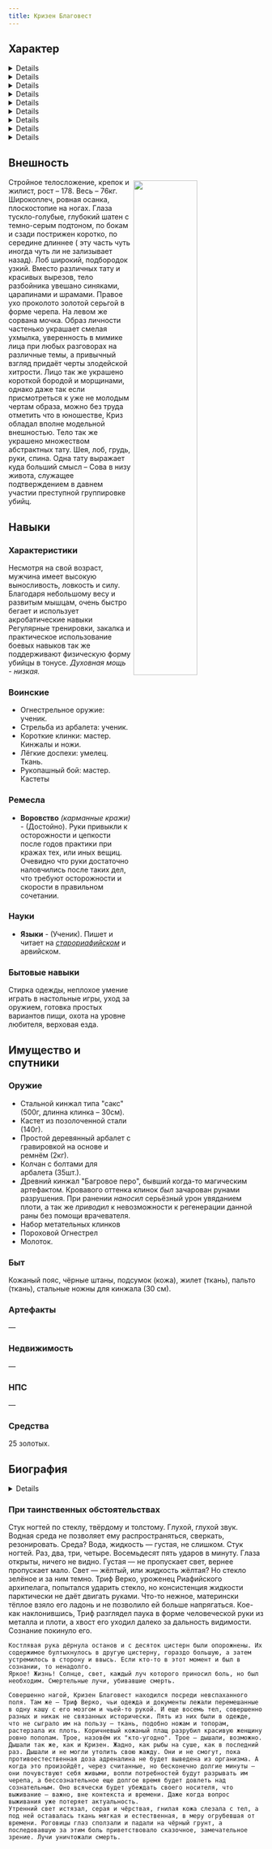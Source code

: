 ```yaml
---
title: Кризен Благовест
---
```


<CharacterCard data="heroes" name="Кризен Благовест" />

<NiheriaRuler/>

<Inventory name="Кризен Благовест"/>

## Характер
<Details summary="Мировоззрение" >
    *Хаотично-нейтральный.*
</Details>
<Details summary="Религия" >
    В существовании богов не сомневается, однако не придаёт им важного значения.
</Details>
<Details summary="Отношение к магии/технологиям, политические взгляды" >
    Отношение к магии отрицательное, так как сам не имеет дара, а знакомства с их обладателями в прошлом доставляли немало препятствий и проблем. К технологиям же напротив относится с трепетом и уважением, особенно к стезе вооружения.
</Details>
<Details summary="Сильные и слабые стороны" >
    Из сильных сторон можно выделить целеустремлённость и безбашенность. Смелость – ключевая черта шайтана, особенно если эта смелость окупается выгодным исходом. Из слабых черт можно выделить его ненадёжность. Этот человек не ищет себе друзей, но ищет выгодные знакомства. Из-за его алчности его вполне можно перевести на свою сторону звонкой монетой. Кризен не командный игрок и вряд ли будет слушаться отдельных указов, если конечно ему не доплатят.
</Details>
<Details summary="Жизненная цель" >
    Жизненная цель ублюдка строится в получении мимолётного удовольствия. Он предпочитает жить сегодняшним днём и не смотреть в будущее, всякий раз ощущая каждый день как свой последний. Выпивка, деньги и женщины – всё что заботит этого лиходея.
</Details>
<Details summary="Хобби" >
    Из хобби можно выделить вырезку по древесине, а также охота на диких обитателей мира. В последние годы Кризу куда больше нравится охота на живность, нежели на людей, пусть это и не так прибыльно для его карманов.
</Details>
<Details summary="Страхи" >
    Страх Кризена заключается в смерти от старости. Представления о немощности, слепоте и уязвимости пугают его.
</Details>
<Details summary="Табу" >
    Табу Кризена – кровожадность и жестокость ради жестокости. У каждого ужасного, даже самого аморального поступка должна быть цена или причина.
</Details>
<Details summary="Вредные привычки" >
    Вредные привычки: Курение, пьянство, распутство, ругательства в общении.
</Details>

<NiheriaRuler/>

## Внешность
<img style="width: 50%; padding: 5px; float: right;" src="pic2.jpg" />

Стройное телосложение, крепок и жилист, рост – 178. Весь – 76кг. Широкоплеч, ровная осанка, плоскостопие на ногах. Глаза тускло-голубые, глубокий шатен с темно-серым подтоном, по бокам и сзади пострижен коротко, по середине длиннее ( эту часть чуть иногда чуть ли не зализывает назад). Лоб широкий, подбородок узкий. Вместо различных тату и красивых вырезов, тело разбойника увешано синяками, царапинами и шрамами. Правое ухо проколото золотой серьгой в форме черепа. На левом же сорвана мочка. Образ личности частенько украшает смелая ухмылка, уверенность в мимике лица при любых разговорах на различные темы, а привычный взгляд придаёт черты злодейской хитрости. Лицо так же украшено короткой бородой и морщинами, однако даже так если присмотреться к уже не молодым чертам образа, можно без труда отметить что в юношестве, Криз обладал вполне модельной внешностью. Тело так же украшено множеством абстрактных тату. Шея, лоб, грудь, руки, спина. Одна тату выражает куда больший смысл – Сова в низу живота, служащее подтверждением в давнем участии преступной группировке убийц.

<NiheriaRuler/>

## Навыки
### Характеристики
Несмотря на свой возраст, мужчина имеет высокую выносливость, ловкость и силу. Благодаря небольшому весу и развитым мышцам, очень быстро бегает и использует акробатические навыки Регулярные тренировки, закалка и практическое использование боевых навыков так же поддерживают физическую форму убийцы в тонусе.
*Духовная мощь - низкая.*
### Воинские
* Огнестрельное оружие: ученик.
* Стрельба из арбалета: ученик.
* Короткие клинки: мастер. Кинжалы и ножи.
* Лёгкие доспехи: умелец. Ткань.
* Рукопашный бой: мастер. Кастеты

### Ремесла
* **Воровство** *(карманные кражи)* - (Достойно). Руки привыкли к осторожности и цепкости после годов практики при кражах тех, или иных вещиц. Очевидно что руки достаточно наловчились после таких дел, что требуют осторожности и скорости в правильном сочетании.

### Науки
* **Языки** - (Ученик). Пишет и читает на <u mystery>*старориафийском*</u> и арвийском.

### Бытовые навыки
Стирка одежды, неплохое умение играть в настольные игры, уход за оружием, готовка простых вариантов пищи, охота на уровне любителя, верховая езда.

<NiheriaRuler/>

## Имущество и спутники
### Оружие
* Стальной кинжал типа "сакс" (500г, длинна клинка – 30см).
* Кастет из позолоченной стали (140г).
* Простой деревянный арбалет с гравировкой на основе и ремнём (2кг).
* Колчан с болтами для арбалета (35шт.).
* Древний кинжал "Багровое перо", бывший когда-то магическим артефактом. Кровавого оттенка клинок *был* зачарован рунами разрушения. При ранении *наносил* серьёзный урон увяданием плоти, а так же *приводил* к невозможности к регенерации данной раны без помощи врачевателя.
* Набор метательных клинков
* Пороховой Огнестрел
* Молоток.

### Быт
Кожаный пояс, чёрные штаны, подсумок (кожа), жилет (ткань), пальто (ткань), стальные ножны для кинжала (30 см).

### Артефакты
—

### Недвижимость
—

### НПС
—

### Средства
25 золотых.

<NiheriaRuler/>

## Биография

<Details summary="Кризен  родился в городе Арасул и по злой судьбе богов, стал сиротой уже с рождения. Парнишка рос в детском приюте города…жизнь не была сладкой ещё в ранних годах, его частенько доставали дети постарше. Возможно именно с этого и началась тёмная дорожка будущего разбойника. Кризен начал брать пример с тех кто издевался над ним и доставал детей помладше, якобы вникая в суть цепочки и в тот факт что всё решает сила. Но вскоре слабых доставать стало не интересно и парень принялся добиваться уважения среди тех кто…постарше (путём той же силы). Это было конечно же сложнее, однако казалось что парнишка рос не по годам. Вступал в драки, получал много травм и предупреждений, но это далеко не останавливало вредного щенка. В подростковом возрасте он достиг своего желаемого авторитета среди всех детей приюта и едва ли не мог манипулировать каждым, угрожая серьёзными проблемами…">

<img src="pic3.png" style="width: 100%;" />


Такими темпами парня рано или поздно должны были выкинуть за непослушание из тёплого приюта…что собственно и произошло после весьма яростной драки для простых подростков. С синяками и царапинами парнишка был озлоблен на всех и вся. Весь мир казался ему врагом, хотя тот даже не покидал стен Арасула. Миновали месяца…годы…мальчишка за это время перерос в более взрослый этап жизни и к несчастью для других стал мерзким вором без капли совести. В новой для себя атмосфере он понимал, что нужно адаптироваться, но всё же находил что-то общее с прошлым местом бытия – детдомом. Тут всё опять-таки решалось силой и авторитетом…но помимо этого и количеством денежных средств. Оттуда и кражи с разбоем. Город казался не таким большим ,чтобы за столько лет найти наглеца и отрубить ему пальцы за содеянные кражи, но Кризен знал лазейки, места где удобно скрываться от стражей порядка. Укрытия приходилось менять с места на место едва ли не каждую неделю. Было много случаев когда парня могли схватить и покарать смертной казнью из-за большого списка краденых вещей, но всё же быстрые ноги и желание жить не редко выручали его от наказания. Этому способствовали и связи – небольшая преступная гильдия, в рядах которых были люди и нелюди всех возрастов. За этой гильдией был закреплён свой район, за который иногда случались потасовки. Среди старших он нашёл и своего идола, брал у него уроки борьбы, воровства и вслушивался в хитрости преступного ремесла. Он набирался опыта всё больше и больше, вникал в суть своего дела, учился предугадывать возможные случайности и поведение жертв. Но многим знакомствам наступил конец когда одно из убежищ гильдии слили охране и наёмникам на стороне закона. Многие погибли, некоторых отправили в тюрьму архипелага. Но были и те, кому удалось уцелеть. Кризен был одним из счастливчиков. Как не странно, произошедшее не дало повод парню задуматься о возможном конце своей карьеры. Вскоре ремесло вора переросло в настоящие разбои и Кризен стал вытворять свои злодеяния не только в городе Арасул, но и по всему Риафийскому архипелагу. Кражи и разбои проходили по всей территории данных островов – в городах, портах, даже местных кораблях. Пускай все его поступки и не были настолько масштабны как могли быть, они всё же не оставляли потерпевших и местную стражу без внимания.

<img style="width: 50%; float: left;" src="pic4.png" />

В свои 20 лет Кризен Радиант представлял для служителей закона и простых граждан вполне реальную опасность. Благодаря частой практике его навыки боя и кражи увеличились и приносили не мало хлопот его жертвам. Но через год обычная для вора жизнь изменилась. 

В судьбу Ирлайского разбойника вторгся учёный и исследователь, именуемый себя как Тэхстейн. Пообещав вору богатства и открытия, Капитан побудил разбойника примкнуть к нему и отправиться в дальнее плаванье. Через несколько месяцев корабль Уирлай достиг новых земель на самом краю северной части Нихерии. Там именно с Тэхстейном был открыт новый континент названный коротко и просто – Север. Экспедиция была весьма опасной, но Кризен смог преодолеть сюрпризы, предоставленные снежным краем и сохранить рассудок. Получив свою зарплату, Кризен вернулся в родной город Ирлай, но его счастье не продлилось и нескольких часов. Желая продать находку в виде осколка Ситш, он наткнулся на ещё две личности, именуемые как Крегаал и Лисандр. Путём запугивания и надавливания на слабости парня, оба безумца смогли убедить шайтана на какое-то время примкнуть к ним. Вторым сюрпризом для Кризена стал новый визит Капитана. Уже по его душу. Путём обмана и бумаги с несуществующей подписью, Капитан Тэхстейн вернул Кризена в роль своего наёмника. Но уже без обещаний о зарплате и лишних речей. Последней контрольной точкой в Ирлае стало собрание, включающее в себя присутствие Капитана Тэхстейна, воровку Каису, некроманта Лисандра, безумца еретика Крегаала и таинственного Маркуса. После этого короткого мероприятия, группа вернулась в злачный Север, оставшийся в памяти разбойника и без того ненавистными картинами с собачьим холодом и драконами. Приступив к очередной экспедиции, Кризен и Лисандр смогли сблизиться до уровня друзей. Каиса, ставшая предметом симпатии ещё с прошлых лет, дала узнать о себе побольше и ввести разбойника в свой круг хороших друзей. Остальные же оставались для парня в центре недоверия…И как оказалось – не зря. Судьба не смогла подготовить шайтана к такому мировому событию как Призыв Абхота. Этот злопамятный день остался у Кризена в памяти на века. Принесённый в жертву Маркус не стал поводом для печали и жажды мести, как это случилось с Каисой. То же самое касалось и убитого Крегаала. Но когда Лисандр стал личем, забыв о пареньке, это болью ударило по его молодому сердцу, тут же напомнив о том, насколько лишним может быть привязывание к тому, или иному человеку. Вернувшись в поселение, Кризен, под влиянием алкоголя признался Каисе в своих чувствах, которая приняла его любовь и даже более - ответила взаимностью. Спустя ещё несколько дней, Север вновь остался позади. После всех событий, Кризе продолжил свой путь уже вместе с новой возлюбленной, придерживаясь желания как можно скорее забыть о пережитом на Севере.  На это понадобилось далеко не много времени. Прожив чуть больше года в Ирлае, парочка ощутила чрезмерное давление закона на своих плечах. Всё больше гильдий и преступных картелей были угнетены под влиянием наёмников-солдат Хейма. Дело было не только в самих ворах, но и в Абхотистах. Еретики создавали много лишнего шороху и наводили суету как для служителей закона, так и для преступников. Покинув Архипелаг, Криз и его любовь оказались в Арвии. Совершив несколько афер, Криз подумал о вступлении в ряды Пустынных соклид. Ему нравилась перспектива пачкать руки в крови и получать при этом очень большую сумму. Криз зажёгся идеей и его было не остановить. Каиса могла лишь согласиться с ним и найти кого-либо из представителей этой гильдии. Но в итоге нашли их самих. Получив задание от таинственного человека и обещание награды, Криз и Каиса отправились на его выполнение. Это был успех, который был достигнут хорошей подготовкой и отточенными навыками. Когда их пригласили в одно из заведений Арвийских улиц. В таверне парочка познакомилась со своими новыми коллегами, которые и посвятили их в основу нелёгкого бремени наёмных убийц. С тех пор парочка стала врагом всего мира и тайным оружием в богатых руках кураторов. 

Пережив десять лет, Криз и Каиса оттачивали навыки убийства и работали рука об руку, не зная страха, купаясь в риске и монетах. Забыв о нищете, они так же не забывали и о возможной неудаче, которая может настигнуть их в любой момент. Они не лезли в политику и религиозные интриги. Они просто жили в своё удовольствие, пока в один день…Криз не осознал что его любовь прервётся, а вместе с этим и его спокойная жизнь будничного наёмного убийцы. На одной из совместных вылазок Криз обнаружил пропажу Каисы. Девушка исчезла без следа и без вести. Мужчина отказывался верить в то, что она просто сбежала. Вернувшись обратно в их «Логово», обнаружил что вещи и сбережения возлюбленной остались нетронутыми с момента ухода на миссию. Несколько месяцев он безуспешно искал следы и причину пропажи. Искал хотя бы зацепку, намёк, тело. Но судьба свела его с другим персонажем. Фамилия Дориант могла звучать просто похожим совпадением, но он всё же решил проверить. Фелгос Дориант был одним из богатых и влиятельных людей Золотой Цепи. С первой же встречи оба мужчины заметили невероятную схожесть в генах и облике друг друга. Криз начал допрос и пришёл к невероятному выводу. Фелгос был его кровным отцом. Мать же была простой куртизанкой, которая и отдала нежданного сынка в приют. Решив узнать отца получше, Криз допустил большую ошибку. Фелгос попытался использовать сына для своих целей и замотивировав ложными обещаниями, принудил к дракам на арене рабов.  Сыграв на парне много денег, Фелгос надеялся и дальше играть роль заботливого отца и идеального лидера в глазах сына, но потерпел крах, когда попытался переубедить Криза продолжать поиски возлюбленной и остаться с ним, вместе с тем позабыв и о карьере убийцы. Завязался спор, в котором обе стороны наговорили друг другу много лишнего, но Кризен был неприклонен и твёрдо решил покинуть отца. Тогда Фелгос решил забрать паренька силой, использовав руки наёмников для усмирения потенциального заработка на боях. По итогу Кризен изуродовал его лицо кулаками, а его дыхательные пыти наполнил золотыми монетами, выждав пока тот не задохнутся. В тот день Криз отрёкся от фамилии, которая оказалась ложной. Ни Радиант, ни Дориант. Благовест. Кризен Благовест – человек больше не удерживаемый в ограничениях кровными узами и любовью. Каиса так и не была найдена, парень начал творить свою судьбу живя каждый день как последний. Выпивка, разбои, шлюхи, грабежи и приключения по Арвии сделали из него довольно опытного матёрого волка, способного постоять за себя при любом раскладе событий. 

Уже через несколько лет произошёл тотальный переворот всего мира и понимания Нихерийцев о Богах. После политических разбирательств между собой, Боги покинули этот мир, решил не уничтожать его, но открыв порталы в иные миры. Наступила так называемая Уходящая эпоха. Кризен не сразу понял нюансы, но затем всё пришло само собой. Детей не будет. Вымирание – лишь вопрос времени. Но и соваться в неизвестные дыры в иные миры Кризен не решился. Это недоверие могло погубить его, ведь по итогу Кризен достигнет своего часа, когда золотые монеты лягут на его глаза. Группировка убийц окончательно распалась. Понятие о том привычном мире остались как память. В этот период мужчина придался охоте и плаванью по континентам, повидать мир, пока он ещё жив.

</Details>

### При таинственных обстоятельствах
<BlockquoteBox mystery text>
    Стук ногтей по стеклу, твёрдому и толстому. Глухой, глухой звук. Водная среда не позволяет ему распространяться, сверкать, резонировать. Среда? Вода, жидкость — густая, не слишком. Стук ногтей. Раз, два, три, четыре. Восемьдесят пять ударов в минуту. Глаза открыты, ничего не видно. Густая — не пропускает свет, вернее пропускает мало. Свет — жёлтый, или жидкость жёлтая? Но стекло зелёное и за ним темно.
    Триф Верко, уроженец Риафийского архипелага, попытался ударить стекло, но консистенция жидкости парктически не даёт двигать руками. Что-то нежное, матерински тёплое взяло его ладонь и не позволило ей больше напрягаться. Кое-как наклонившись, Триф разглядел паука в форме человеческой руки из металла и плоти, а хвост его уходил далеко за дальность видимости. Сознание покинуло его.

    Костлявая рука дёрнула останов и с десяток цистерн были опорожнены. Их содержимое бултыхнулось в другую цистерну, гораздо большую, а затем устремилось в сторону и ввысь. Если кто-то в этот момент и был в сознании, то ненадолго.
    Яркое! Жизнь! Солнце, свет, каждый луч которого приносил боль, но был необходим. Смертельные лучи, убивавшие смерть.

    Совершенно нагой, Кризен Благовест находился посреди невспаханного поля. Там же — Триф Верко, чьи одежда и документы лежали перемешанные в одну кашу с его мозгом и чьей-то рукой. И еще восемь тел, совершенно разных и никак не связанных исторически. Пять из них были в одежде, что не сыграло им на пользу — ткань, подобно ножам и топорам, растерзала их плоть. Коричневый кожаный плащ разрубил красивую женщину ровно пополам. Трое, назовём их "кто-угодно". Трое — дышали, возможно.
    Дышали так же, как и Кризен. Жадно, как рыбы на суше, как в последний раз. Дышали и не могли утолить свою жажду. Они и не смогут, пока противоестественная доза адреналина не будет выведена из организма. А когда это произойдёт, через считанные, но бесконечно долгие минуты — они почувствуют себя живыми, вопли потребностей будут разрывать им черепа, а бессознательное еще долгое время будет довлеть над сознательным. Оно всячески будет убеждать своего носителя, что выживание — важно, вне контекста и времени. Даже когда вопрос выживания уже потеряет актуальность.
    Утренний свет истязал, серая и чёрствая, гнилая кожа слезала с тел, а под ней оставалась ткань мягкая и естественная, в меру огрубевшая от времени. Роговицы глаз сползали и падали на чёрный грунт, а последовавшую за этим боль приветствовало сказочное, замечательное зрение. Лучи уничтожали смерть.
</BlockquoteBox>